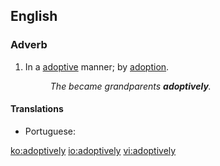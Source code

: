 ==English==

===Adverb===
{{en-adv}}

# In a [[adoptive]] manner; by [[adoption]].
#: ''The became grandparents '''adoptively'''.''

====Translations====
{{trans-top|by adoption}}
* Portuguese: {{t|pt|adotivamente}}
{{trans-mid}}
{{trans-bottom}}

[[ko:adoptively]]
[[io:adoptively]]
[[vi:adoptively]]